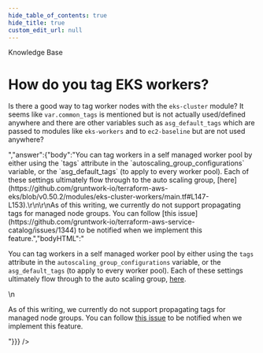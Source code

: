 ```yaml
---
hide_table_of_contents: true
hide_title: true
custom_edit_url: null
---
```



<CenterLayout>
<span className="searchCategory">Knowledge Base</span>
<h1>How do you tag EKS workers?</h1>
<GitHub discussion={{"id":"D_kwDOF8slf84APF9A","number":313,"author":{"login":"yorinasub17"},"title":"How do you tag EKS workers?","body":"Is there a good way to tag worker nodes with the `eks-cluster` module?  It seems like `var.common_tags` is mentioned but is not actually used/defined anywhere and there are other variables such as `asg_default_tags` which are passed to modules like `eks-workers` and to `ec2-baseline` but are not used anywhere?","bodyHTML":"<p dir=\"auto\">Is there a good way to tag worker nodes with the <code class=\"notranslate\">eks-cluster</code> module?  It seems like <code class=\"notranslate\">var.common_tags</code> is mentioned but is not actually used/defined anywhere and there are other variables such as <code class=\"notranslate\">asg_default_tags</code> which are passed to modules like <code class=\"notranslate\">eks-workers</code> and to <code class=\"notranslate\">ec2-baseline</code> but are not used anywhere?</p>","answer":{"body":"You can tag workers in a self managed worker pool by either using the `tags` attribute in the `autoscaling_group_configurations` variable, or the `asg_default_tags` (to apply to every worker pool). Each of these settings ultimately flow through to the auto scaling group, [here](https://github.com/gruntwork-io/terraform-aws-eks/blob/v0.50.2/modules/eks-cluster-workers/main.tf#L147-L153).\r\n\r\nAs of this writing, we currently do not support propagating tags for managed node groups. You can follow [this issue](https://github.com/gruntwork-io/terraform-aws-service-catalog/issues/1344) to be notified when we implement this feature.","bodyHTML":"<p dir=\"auto\">You can tag workers in a self managed worker pool by either using the <code class=\"notranslate\">tags</code> attribute in the <code class=\"notranslate\">autoscaling_group_configurations</code> variable, or the <code class=\"notranslate\">asg_default_tags</code> (to apply to every worker pool). Each of these settings ultimately flow through to the auto scaling group, <a href=\"https://github.com/gruntwork-io/terraform-aws-eks/blob/v0.50.2/modules/eks-cluster-workers/main.tf#L147-L153\">here</a>.</p>\n<p dir=\"auto\">As of this writing, we currently do not support propagating tags for managed node groups. You can follow <a href=\"https://github.com/gruntwork-io/terraform-aws-service-catalog/issues/1344\">this issue</a> to be notified when we implement this feature.</p>"}}} />

</CenterLayout>
  

<!-- ##DOCS-SOURCER-START
{
  "sourcePlugin": "github-discussions",
  "hash": "a3dbfb3d6c1cbd7ebb4be1fac705aeb0"
}
##DOCS-SOURCER-END -->
